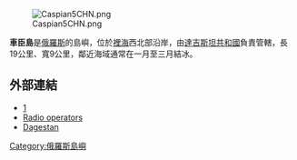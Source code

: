[[Image:Caspian5CHN.png|thumb]]

'''車臣島'''是[[俄羅斯|俄羅斯]]的島嶼，位於[[裡海|裡海]]西北部沿岸，由[[達吉斯坦共和國|達吉斯坦共和國]]負責管轄，長19公里、寬9公里，鄰近海域通常在一月至三月結冰。

==外部連結==
*[http://worldmaps.web.infoseek.co.jp/russia_guide.htm] {{Wayback|url=http://worldmaps.web.infoseek.co.jp/russia_guide.htm |date=20080109202105 }}
*[https://web.archive.org/web/20080517013202/http://www.dxawards.com/Lists/ru-rrc.htm Radio operators]
*[http://land.worldcitydb.com/dagestan_in_russian_federation_state.html Dagestan]{{dead link|date=十月 2017 |bot=InternetArchiveBot }}

{{coord|43.966|N|47.756|E|display=title|region:RU_type:isle_source:ruwiki}}

[[Category:俄羅斯島嶼|Category:俄羅斯島嶼]]

{{Russia-geo-stub}}